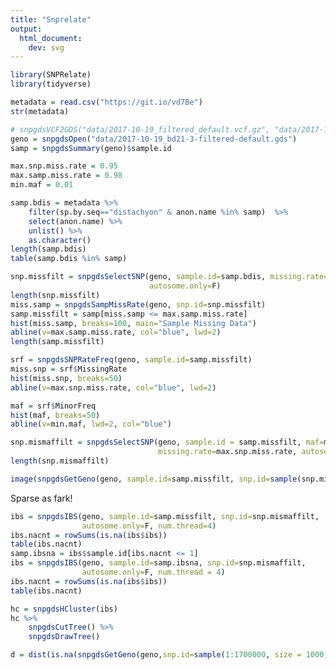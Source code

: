 ```yaml
---
title: "Snprelate"
output:
  html_document:
    dev: svg
---
```


```r
library(SNPRelate)
library(tidyverse)
```

```r
metadata = read.csv("https://git.io/vd7Be")
str(metadata)
```

```r
# snpgdsVCF2GDS("data/2017-10-19_filtered_default.vcf.gz", "data/2017-10-19_bd21-3-filtered-default.gds")
geno = snpgdsOpen("data/2017-10-19_bd21-3-filtered-default.gds")
samp = snpgdsSummary(geno)$sample.id
```

```r
max.snp.miss.rate = 0.95
max.samp.miss.rate = 0.98
min.maf = 0.01
```

```r
samp.bdis = metadata %>% 
    filter(sp.by.seq=="distachyon" & anon.name %in% samp)  %>% 
    select(anon.name) %>% 
    unlist() %>% 
    as.character()
length(samp.bdis)
table(samp.bdis %in% samp)
```


```r
snp.missfilt = snpgdsSelectSNP(geno, sample.id=samp.bdis, missing.rate=max.snp.miss.rate,
                               autosome.only=F)
length(snp.missfilt)
miss.samp = snpgdsSampMissRate(geno, snp.id=snp.missfilt)
samp.missfilt = samp[miss.samp <= max.samp.miss.rate]
hist(miss.samp, breaks=100, main="Sample Missing Data")
abline(v=max.samp.miss.rate, col="blue", lwd=2)
length(samp.missfilt)
```


```r
srf = snpgdsSNPRateFreq(geno, sample.id=samp.missfilt)
miss.snp = srf$MissingRate
hist(miss.snp, breaks=50)
abline(v=max.snp.miss.rate, col="blue", lwd=2)

maf = srf$MinorFreq
hist(maf, breaks=50)
abline(v=min.maf, lwd=2, col="blue")

snp.mismaffilt = snpgdsSelectSNP(geno, sample.id = samp.missfilt, maf=min.maf,
                                 missing.rate=max.snp.miss.rate, autosome.only=F)
length(snp.mismaffilt)
```


```r
image(snpgdsGetGeno(geno, sample.id=samp.missfilt, snp.id=sample(snp.mismaffilt, size = 20000)))
```

Sparse as fark!


```r
ibs = snpgdsIBS(geno, sample.id=samp.missfilt, snp.id=snp.mismaffilt,
                autosome.only=F, num.thread=4)
ibs.nacnt = rowSums(is.na(ibs$ibs))
table(ibs.nacnt)
samp.ibsna = ibs$sample.id[ibs.nacnt <= 1]
ibs = snpgdsIBS(geno, sample.id=samp.ibsna, snp.id=snp.mismaffilt,
                autosome.only=F, num.thread = 4)
ibs.nacnt = rowSums(is.na(ibs$ibs))
table(ibs.nacnt)
```



```r
hc = snpgdsHCluster(ibs)
hc %>% 
    snpgdsCutTree() %>% 
    snpgdsDrawTree()
```


```r
d = dist(is.na(snpgdsGetGeno(geno,snp.id=sample(1:1700000, size = 1000))))
```



